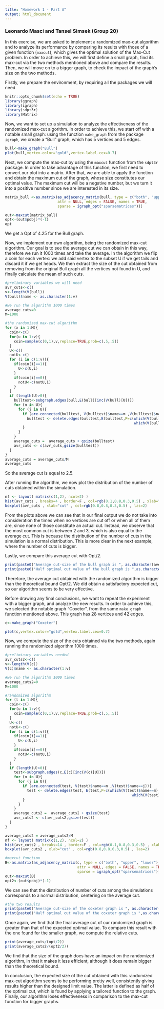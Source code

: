 ---
title: "Homework 1 - Part A"
output: html_document
---

### Leonardo Masci and Tansel Simsek (Group 20)

In this exercise, we are asked to implement a randomized max-cut algorithm and to analyze its performance by comparing its results with those of a given function (`maxcut`), which gives the optimal solution of the Max-Cut problem.
In order to achieve this, we will first define a small graph, find its max-cut via the two methods mentioned above and compare the results. Then, we will move on to a bigger graph, to check the impact of the graph's size on the two methods.

Firstly, we prepare the environment, by requiring all the packages we will need. 

```{r setup, include=FALSE}
knitr::opts_chunk$set(echo = TRUE)
library(ggraph)
library(igraph)
library(sdpt3r)
library(Matrix)
```

Now, we want to set up a simulation to analyze the effectiveness of the randomized max-cut algorithm. In order to achieve this, we start off with a notable small graph: using the function `make_graph` from the package `igraph`, we create a "Bull" graph, which has 5 vertices and 5 edges.

```{r}
bull<-make_graph("Bull")
plot(bull,vertex.color="gold",vertex.label.cex=0.7)
```

Next, we compute the max-cut by using the `maxcut` function from the `sdpt3r` package. In order to take advantage of this function, we first need to convert our plot into a matrix. After that, we are able to apply the function and obtain the maximum cut of the graph, whose size constitutes our optimal value. 
The maximum cut will be a negative number, but we turn it into a positive number since we are interested in its size.

```{r}
matrix_bull <-as.matrix(as_adjacency_matrix(bull, type = c("both", "upper", "lower"),
                        attr = NULL, edges = FALSE, names = TRUE,
                        sparse = igraph_opt("sparsematrices")))

out<-maxcut(matrix_bull)
opt<-(out$pobj)*(-1)
opt
```

We get a Opt of 4.25 for the Bull graph. 

Now, we implement our own algorithm, being the randomized max-cut algorithm. Our goal is to see the average cut we can obtain in this way, therefore we run it 1000 times and take the average. 
In the algorithm we flip a coin for each vertex: we add said vertex to the subset U if we get tails and discard it if we get heads. We then extract the size of the cut obtained from removing from the original Bull graph all the vertices not found in U, and finally calculate the mean of such cuts.

```{r}
#preliminary variables we will need
avr_cuts<-c()
v<-length(V(bull))
V(bull)$name <- as.character(1:v)

#we run the algorithm 1000 times
average_cuts=0
M=1000

#the randomized max-cut algorithm
for (x in 1:M){
  coin<-c()
  for(u in 1:v){
    coin=sample(c(0,1),v,replace=TRUE,prob=c(.5,.5))
  }
  U<-c()
  notU<-c()
  for (i in c(1:v)){
    if(coin[i]==1){
      U<-c(U,i)
    }
    if(coin[i]==0){
      notU<-c(notU,i)
    }
  }
  if (length(U)>0){
    bulltest<-subgraph.edges(bull,E(bull)[inc(V(bull)[U])])
    for (m in U){
      for (j in U){
        if (are.connected(bulltest, V(bulltest)$name==m ,V(bulltest)$name==j)){
          bulltest <- delete.edges(bulltest,E(bulltest,P=c(which(V(bulltest)$name==m),
                                                           which(V(bulltest)$name==j))))
        }
      }  
    }
    average_cuts =  average_cuts + gsize(bulltest)
    avr_cuts <- c(avr_cuts,gsize(bulltest))
  }
}
average_cuts = average_cuts/M
average_cuts
```

So the average cut is equal to 2.5.

After running the algorithm, we now plot the distribution of the number of cuts obtained within the simulation.

```{r}
nf <- layout( matrix(c(1,2), ncol=2) )
hist(avr_cuts , breaks=4 , border=F , col=rgb(0.1,0.8,0.3,0.5) , xlab="number of cuts" , main="")
boxplot(avr_cuts , xlab="cut" , col=rgb(0.8,0.8,0.3,0.5) , las=2)
```

From the plots above we can see that in our final output we do not take into consideration the times when no vertices are cut off or when all of them are, since none of those constitute an actual cut. Instead, we observe that the most common cut is between 2 and 3, which is also equal to the average cut. This is because the distribution of the number of cuts in the simulation is a normal distribution. This is more clear in the next example, where the number of cuts is bigger.

Lastly, we compare this average cut with Opt/2.

```{r}
print(paste0("Average cut-size of the bull graph is ", as.character(average_cuts),"."))
print(paste0("Half optimal cut value of the bull graph is ",as.character(abs(opt/2)),"."))
```

Therefore, the average cut obtained with the randomized algorithm is bigger than the theoretical bound Opt/2. We did obtain a satisfactory expected cut, so our algorithm seems to be very effective.

Before drawing any final conclusions, we want to repeat the experiment with a bigger graph, and analyze the new results. In order to achieve this, we selected the notable graph "Coxeter", from the same `make_graph` function mentioned above. This graph has
28 vertices and 42 edges.

```{r}
c<-make_graph("Coxeter")

plot(c,vertex.color="gold",vertex.label.cex=0.7)
```

Now, we compute the size of the cuts obtained via the two methods, again running the randomized algorithm 1000 times.

```{r}
#preliminary variables needed
avr_cuts2<-c()
v<-length(V(c))
V(c)$name <- as.character(1:v)

#we run the algorithm 1000 times
average_cuts2=0
M=1000

#randomized algorithm
for (t in 1:M){
  coin<-c()
  for(u in 1:v){
    coin=sample(c(0,1),v,replace=TRUE,prob=c(.5,.5))
  }
  U<-c()
  notU<-c()
  for (i in c(1:v)){
    if(coin[i]==1){
      U<-c(U,i)
    }
    if(coin[i]==0){
      notU<-c(notU,i)
    }
  }
  if (length(U)>0){
    test<-subgraph.edges(c,E(c)[inc(V(c)[U])])
    for (m in U){
      for (j in U){
        if (are.connected(test, V(test)$name==m ,V(test)$name==j)){
          test <- delete.edges(test, E(test,P=c(which(V(test)$name==m),
                                                          which(V(test)$name==j))))
        }
      } 
    }
    average_cuts2 =  average_cuts2 + gsize(test)
    avr_cuts2 <- c(avr_cuts2,gsize(test))
  }
}

average_cuts2 = average_cuts2/M
nf <- layout( matrix(c(1,2), ncol=2) )
hist(avr_cuts2 , breaks=14 , border=F , col=rgb(0.1,0.8,0.3,0.5) , xlab="number of cuts" , main="")
boxplot(avr_cuts2 , xlab="cut" , col=rgb(0.8,0.8,0.3,0.5) , las=2)

#maxcut function
B<-as.matrix(as_adjacency_matrix(c, type = c("both", "upper", "lower"),
                                 attr = NULL, edges = FALSE, names = TRUE,
                                 sparse = igraph_opt("sparsematrices")))
out<-maxcut(B)
opt2<-(out$pobj)*(-1)

```

We can see that the distribution of number of cuts among the simulations corresponds to a normal distribution, centering on the average cut.

``` {r}
#the two results
print(paste0("Average cut-size of the coxeter graph is ", as.character(average_cuts2),"."))
print(paste0("Half optimal cut value of the coxeter graph is ",as.character(abs(opt2/2)),"."))
```

Once again, we find that the final average cut of our randomized graph is greater than that of the expected optimal value. To compare this result with the one found for the smaller graph, we compute the relative cuts.

``` {r}
print(average_cuts/(opt/2))
print(average_cuts2/(opt2/2))
```

We find that the size of the graph does have an impact on the randomized algorithm, in that it makes it less efficient, although it does remain bigger than the theoretical bound.

In conclusion, the expected size of the cut obtained with this randomized max-cut algorithm seems to be performing pretty well, consistently giving results higher than the designed limit value. The latter is defined as half of the optimal cut, which is found by applying a tailored function to the graph. Finally, our algorithm loses effectiveness in comparison to the max-cut function for bigger graphs.